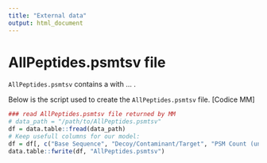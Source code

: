 ```yaml
---
title: "External data"
output: html_document
---
```


# AllPeptides.psmtsv file
`AllPeptides.psmtsv` contains a \code{data.frame} with ... .

Below is the script used to create the `AllPeptides.psmtsv` file.
[Codice MM]

```r
### read AllPeptides.psmtsv file returned by MM
# data_path = "/path/to/AllPeptides.psmtsv"
df = data.table::fread(data_path)
# Keep usefull columns for our model:
df = df[, c("Base Sequence", "Decoy/Contaminant/Target", "PSM Count (unambiguous, <0.01 q-value)", "Protein Accession", "QValue", "PEP")]
data.table::fwrite(df, "AllPeptides.psmtsv")
```

